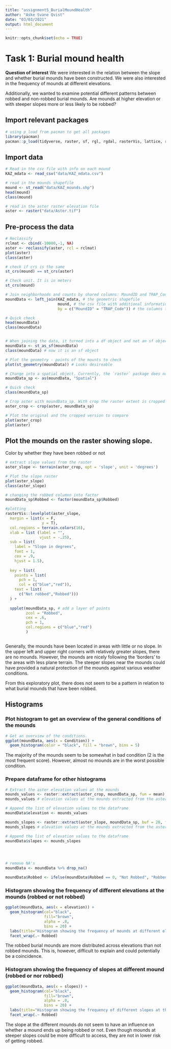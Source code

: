 ```yaml
---
title: "assignment5_BurialMoundHealth"
author: "Aske Svane Qvist"
date: "03/03/2021"
output: html_document
---
```


```r
knitr::opts_chunk$set(echo = TRUE)
```

# Task 1: Burial mound health

__Question of interest__
We were interested in the relation between the slope and whether burial mounds have been constructed. We were also interested in the frequency of mounds at different elevations.

Additionally, we wanted to examine potential different patterns between robbed and non-robbed burial mounds. Are mounds at higher elevation or with steeper slopes more or less likely to be robbed?

## Import relevant packages
```r
# using p_load from pacman to get all packages
library(pacman)
pacman::p_load(tidyverse, raster, sf, rgl, rgdal, rasterVis, lattice, rglwidget)


```

## Import data
```r

# Read in the csv file with info on each mound
KAZ_mdata <- read_csv("data/KAZ_mdata.csv")

# read in the mounds shapefile
mound <- st_read("data/KAZ_mounds.shp") 
head(mound)
class(mound)

# read in the aster raster elevation file
aster <- raster("data/Aster.tif") 

```

## Pre-process the data
```r
# Reclassify
rclmat <- cbind(-10000,-1, NA)
aster <- reclassify(aster, rcl = rclmat)
plot(aster)
class(aster)

# check if crs is the same 
st_crs(mound) == st_crs(aster)

# Check unit. It is in meters
st_crs(mound)

# Join neighborhoods and counts by shared columns: MoundID and TRAP_Code
moundData <- left_join(KAZ_mdata, # the geometric shapefile
                       mound, # the csv file with additional information
                       by = c("MoundID" = "TRAP_Code")) # the columns they should join by

# Quick check
head(moundData)
class(moundData)


# When joining the data, it turned into a df object and not an sf object. We transform it to be sf:
moundData <- st_as_sf(moundData)
class(moundData) # now it is an sf object

# Plot the geometry - points of the mounts to check
plot(st_geometry(moundData)) # Looks desireable

# Change into a spatial object. Currently, the `raster` package does not support `sf` objects so they will need to be converted to `Spatial` objects.
moundData_sp <- as(moundData, "Spatial")

# Quick check
class(moundData_sp)

# Crop aster with moundData_sp. With crop the raster extent is cropped to match the area with mounds.
aster_crop <- crop(aster, moundData_sp)

# Plot the original and the cropped version to compare
plot(aster_crop)
plot(aster)

```

## Plot the mounds on the raster showing slope.
Color by whether they have been robbed or not
```r

# extract slope values from the raster
aster_slope <- terrain(aster_crop, opt = 'slope', unit = 'degrees') 

# Plot the slope raster
plot(aster_slope)
class(aster_slope)

# changing the robbed columnn into factor
moundData_sp$Robbed <- factor(moundData_sp$Robbed) 

#plotting 
rasterVis::levelplot(aster_slope,
  margin = list(x = F, 
                y = T),
  col.regions = terrain.colors(16),
  xlab = list (label = "", 
               vjust = -.25),
  sub = list(
    label = "Slope in degrees",
    font = 1,
    cex = .9,
    hjust = 1.5),
  
  key = list( 
    points = list(
      pch = 1,
      col = c("blue","red")), 
    text = list(
      c("Not robbed","Robbed")))
  ) + 
  
  spplot(moundData_sp, # add a layer of points
         zcol = "Robbed", 
         cex = .6,
         pch = 1,
         col.regions = c("blue","red")
         )



```
Generally, the mounds have been located in areas with little or no slope. In the upper left and upper right corners with relatively greater slopes, there are no mounds. However, the mounds are nicely following the 'borders' to the areas with less plane terrain. The steeper slopes near the mounds could have provided a natural protection of the mounds against various weather conditions.

From this exploratory plot, there does not seem to be a pattern in relation to what burial mounds that have been robbed.


## Histograms 

### Plot histogram to get an overview of the general conditions of the mounds
```r
# Get an overview of the conditions.
ggplot(moundData, aes(x = Condition)) + 
  geom_histogram(color = "black", fill = "brown", bins = 5)

```
The majority of the mounds seem to be somewhat in bad condition (2 is the most frequent score). However, almost no mounds are in the worst possible condition.

### Prepare dataframe for other histograms
```r
# Extract the aster elevation values at the mounds
mounds_values <- raster::extract(aster_crop, moundData_sp, fun = mean)
mounds_values # elevation values at the mounds extracted from the aster raster stored in a list

# Append the list of elevation values to the dataframe
moundData$elevation <- mounds_values

mounds_slopes <- raster::extract(aster_slope, moundData_sp, buf = 20, fun = mean)
mounds_slopes # elevation values at the mounds extracted from the aster raster stored in a list

# Append the list of elevation values to the dataframe
moundData$slopes <- mounds_slopes




# remove NA's
moundData <- moundData %>% drop_na()

moundData$Robbed <- ifelse(moundData$Robbed == 0, "Not Robbed", "Robbed")

```

### Histogram showing the frequency of different elevations at the mounds (robbed or not robbed)
```r

ggplot(moundData, aes(x = elevation)) +
  geom_histogram(col="black", 
                 fill="brown", 
                 alpha = .8,
                 bins = 20) + 
  labs(title="Histogram showing the frequency of mounds at different elevations", x="Elevation", y="Frequency") +
  facet_wrap(.~ Robbed)


```
The robbed burial mounds are more distributed across elevations than not robbed mounds. This is, however, difficult to explain and could potentially be a coincidence.

### Histogram showing the frequency of slopes at different mound (robbed or nor robbed)
```r

ggplot(moundData, aes(x = slopes)) +
  geom_histogram(col="black", 
                 fill="brown", 
                 alpha = .8,
                 bins = 20) + 
  labs(title="Histogram showing the frequency of different slopes at the mounds", x="Elevation", y="Frequency") +
  facet_wrap(.~ Robbed)

```
The slope at the different mounds do not seem to have an influence on whether a mound ends up being robbed or not. Even though mounds at steeper slopes could be more difficult to access, they are not in lower risk of getting robbed.




